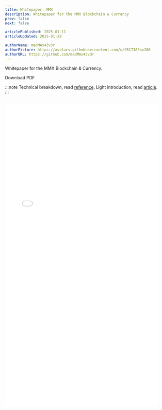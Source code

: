 ```yaml
---
title: Whitepaper, MMX
description: Whitepaper for the MMX Blockchain & Currency
prev: false
next: false

articlePublished: 2025-01-11
articleUpdated: 2025-01-29

authorName: madMAx43v3r
authorPicture: https://avatars.githubusercontent.com/u/951738?s=200
authorURL: https://github.com/madMAx43v3r
---
```



Whitepaper for the MMX Blockchain & Currency.

<LinkButton href="/MMX_Whitepaper_290125.pdf" icon="download" iconPlacement="start">
	Download PDF
</LinkButton>

:::note
Technical breakdown, read [reference](../../../reference/blockchain/). Light introduction, read [article](../../../articles/general/mmx-tldr/).
:::

<br/>
<embed type="application/pdf" src="/MMX_Whitepaper_290125.pdf"  width="100%" height="992px"></embed>

